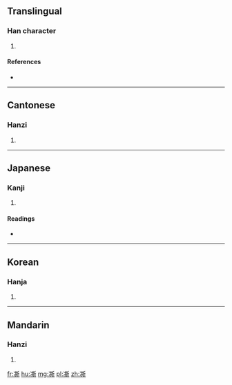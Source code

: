 ==Translingual==

===Han character===
{{Han char|rn=15|rad=冫|as=12|sn=14|four=3212<sub>1</sub>|canj=戈一廿金中 (IMTCL)|ids=⿰[[冫]][[斯]]}}

# {{defn|Han|sort=冫12}}

====References====
* {{Han ref|kx=0133.310|dkj=01706|dj=0298.150|hdz=10300.240|uh=51D8|ud=20952|bh=E140|bd=57664}}

----

==Cantonese==

===Hanzi===
{{yue-hanzi|jyut=|y=si1}}

# {{defn|lang=yue|sort=冫12}}

----

==Japanese==

===Kanji===
{{ja-kanji|grade=|rs=冫12}}

# {{defn|lang=ja|sort=冫12}}

====Readings====
* {{ja-readings|on=[[し]] (shi), [[せい]] (sei), [[さい]] (sai)|kun=}}

----

==Korean==

===Hanja===
{{ko-hanja|hangeul=시|rv=si|mr=si}}

# {{defn|lang=ko|sort=冫12}}

----

==Mandarin==

===Hanzi===
{{cmn-hanzi|pin=[[sī]] ([[si1]])|wg=ssu<sup>1</sup>}}

# {{defn|lang=cmn|sort=冫12}}

[[fr:凘]]
[[hu:凘]]
[[mg:凘]]
[[pl:凘]]
[[zh:凘]]